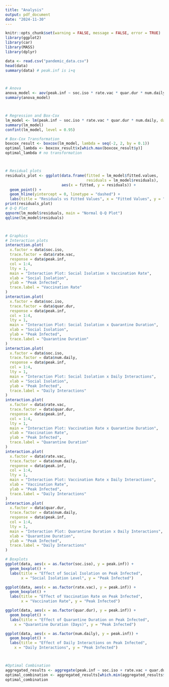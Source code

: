 ```yaml
---
title: "Analysis"
output: pdf_document
date: "2024-11-30"
---
```


```r
knitr::opts_chunk$set(warning = FALSE, message = FALSE, error = TRUE)
library(ggplot2)
library(car)
library(MASS)
library(dplyr)
```

```r
data <- read.csv("pandemic_data.csv")
head(data)
summary(data) # peak.inf is i+q



# Anova
anova_model <- aov(peak.inf ~ soc.iso * rate.vac * quar.dur * num.daily, data = data)
summary(anova_model)



# Regression and Box-Cox
lm_model <- lm(peak.inf ~ soc.iso * rate.vac * quar.dur * num.daily, data = data)
summary(lm_model)
confint(lm_model, level = 0.95)

# Box-Cox Transformation
boxcox_result <- boxcox(lm_model, lambda = seq(-2, 2, by = 0.1))
optimal_lambda <- boxcox_result$x[which.max(boxcox_result$y)]
optimal_lambda # no transformation



# Residual plots
residuals_plot <- ggplot(data.frame(fitted = lm_model$fitted.values, 
                                    residuals = lm_model$residuals), 
                         aes(x = fitted, y = residuals)) +
  geom_point() +
  geom_hline(yintercept = 0, linetype = "dashed") +
  labs(title = "Residuals vs Fitted Values", x = "Fitted Values", y = "Residuals")
print(residuals_plot)
# Q-Q Plot
qqnorm(lm_model$residuals, main = "Normal Q-Q Plot")
qqline(lm_model$residuals)



# Graphics
# Interaction plots
interaction.plot(
  x.factor = data$soc.iso,
  trace.factor = data$rate.vac,
  response = data$peak.inf,
  col = 1:4,
  lty = 1,
  main = "Interaction Plot: Social Isolation x Vaccination Rate",
  xlab = "Social Isolation",
  ylab = "Peak Infected",
  trace.label = "Vaccination Rate"
)
interaction.plot(
  x.factor = data$soc.iso,
  trace.factor = data$quar.dur,
  response = data$peak.inf,
  col = 1:4,
  lty = 1,
  main = "Interaction Plot: Social Isolation x Quarantine Duration",
  xlab = "Social Isolation",
  ylab = "Peak Infected",
  trace.label = "Quarantine Duration"
)
interaction.plot(
  x.factor = data$soc.iso,
  trace.factor = data$num.daily,
  response = data$peak.inf,
  col = 1:4,
  lty = 1,
  main = "Interaction Plot: Social Isolation x Daily Interactions",
  xlab = "Social Isolation",
  ylab = "Peak Infected",
  trace.label = "Daily Interactions"
)
interaction.plot(
  x.factor = data$rate.vac,
  trace.factor = data$quar.dur,
  response = data$peak.inf,
  col = 1:4,
  lty = 1,
  main = "Interaction Plot: Vaccination Rate x Quarantine Duration",
  xlab = "Vaccination Rate",
  ylab = "Peak Infected",
  trace.label = "Quarantine Duration"
)
interaction.plot(
  x.factor = data$rate.vac,
  trace.factor = data$num.daily,
  response = data$peak.inf,
  col = 1:4,
  lty = 1,
  main = "Interaction Plot: Vaccination Rate x Daily Interactions",
  xlab = "Vaccination Rate",
  ylab = "Peak Infected",
  trace.label = "Daily Interactions"
)
interaction.plot(
  x.factor = data$quar.dur,
  trace.factor = data$num.daily,
  response = data$peak.inf,
  col = 1:4,
  lty = 1,
  main = "Interaction Plot: Quarantine Duration x Daily Interactions",
  xlab = "Quarantine Duration",
  ylab = "Peak Infected",
  trace.label = "Daily Interactions"
)

# Boxplots
ggplot(data, aes(x = as.factor(soc.iso), y = peak.inf)) +
  geom_boxplot() +
  labs(title = "Effect of Social Isolation on Peak Infected", 
       x = "Social Isolation Level", y = "Peak Infected")

ggplot(data, aes(x = as.factor(rate.vac), y = peak.inf)) +
  geom_boxplot() +
  labs(title = "Effect of Vaccination Rate on Peak Infected", 
       x = "Vaccination Rate", y = "Peak Infected")

ggplot(data, aes(x = as.factor(quar.dur), y = peak.inf)) +
  geom_boxplot() +
  labs(title = "Effect of Quarantine Duration on Peak Infected",
    x = "Quarantine Duration (Days)", y = "Peak Infected")

ggplot(data, aes(x = as.factor(num.daily), y = peak.inf)) +
  geom_boxplot() +
  labs(title = "Effect of Daily Interactions on Peak Infected",
    x = "Daily Interactions", y = "Peak Infected")



#Optimal Combination
aggregated_results <- aggregate(peak.inf ~ soc.iso + rate.vac + quar.dur + num.daily, data = data, mean)
optimal_combination <- aggregated_results[which.min(aggregated_results$peak.inf), ]
optimal_combination



```










